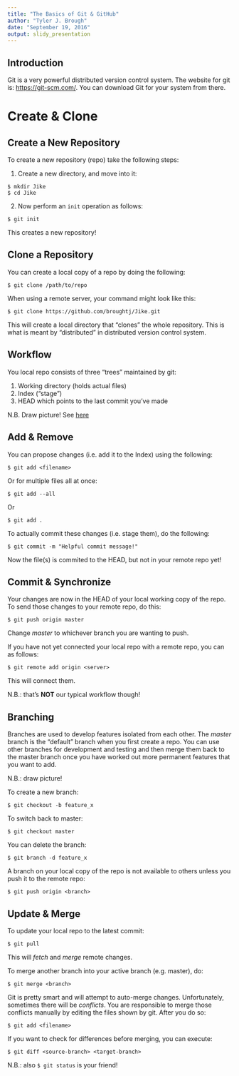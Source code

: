 ```yaml
---
title: "The Basics of Git & GitHub"
author: "Tyler J. Brough"
date: "September 19, 2016"
output: slidy_presentation
---
```


## Introduction

Git is a very powerful distributed version control system. The website for git is: <https://git-scm.com/>. You can download Git for your system from there. 


# Create & Clone

## Create a New Repository

To create a new repository (repo) take the following steps:

1. Create a new directory, and move into it:

```
$ mkdir Jike
$ cd Jike
```

2. Now perform an `init` operation as follows:

```
$ git init
```

This creates a new repository!


## Clone a Repository 

You can create a local copy of a repo by doing the following:

```
$ git clone /path/to/repo
```

When using a remote server, your command might look like this:

```
$ git clone https://github.com/broughtj/Jike.git
```

This will create a local directory that "clones" the whole repository. This is what is meant by "distributed" in distributed version control system.


## Workflow

You local repo consists of three "trees" maintained by git:

1. Working directory (holds actual files)
2. Index ("stage")
3. HEAD which points to the last commit you've made 

N.B. Draw picture! See [here](http://rogerdudler.github.io/git-guide/)


## Add & Remove

You can propose changes (i.e. add it to the Index) using the following:

```
$ git add <filename>
```

Or for multiple files all at once:

```
$ git add --all
```

Or 

```
$ git add .
```

To actually commit these changes (i.e. stage them), do the following:

```
$ git commit -m "Helpful commit message!"
```

Now the file(s) is commited to the HEAD, but not in your remote repo yet!


## Commit & Synchronize

Your changes are now in the HEAD of your local working copy of the repo. To send those changes to your remote repo, do this:

```
$ git push origin master
```

Change _master_ to whichever branch you are wanting to push.

If you have not yet connected your local repo with a remote repo, you can as follows:

```
$ git remote add origin <server>
```

This will connect them.

N.B.: that's __NOT__ our typical workflow though!



## Branching

Branches are used to develop features isolated from each other. The _master_ branch is the "default" branch when you first create a repo. You can use other branches for development and testing and then merge them back to the master branch once you have worked out more permanent features that you want to add. 

N.B.: draw picture!

To create a new branch:

```
$ git checkout -b feature_x
```

To switch back to master:

```
$ git checkout master
```

You can delete the branch:

```
$ git branch -d feature_x
```

A branch on your local copy of the repo is not available to others unless you push it to the remote repo:

```
$ git push origin <branch>
```


## Update & Merge

To update your local repo to the latest commit:

```
$ git pull
```

This will _fetch_ and _merge_ remote changes. 

To merge another branch into your active branch (e.g. master), do:

```
$ git merge <branch>
```

Git is pretty smart and will attempt to auto-merge changes. Unfortunately, sometimes there will be _conflicts_. You are responsible to merge those conflicts manually by editing the files shown by git. After you do so:

```
$ git add <filename>
```

If you want to check for differences before merging, you can execute:

```
$ git diff <source-branch> <target-branch>
```

N.B.: also ``` $ git status``` is your friend!



